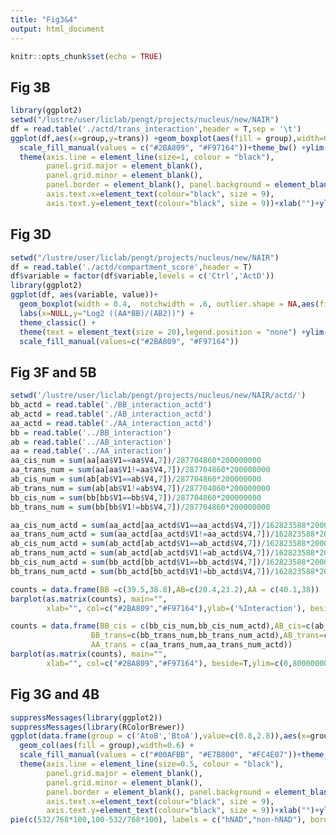 ```yaml
---
title: "Fig3&4"
output: html_document
---
```


```r
knitr::opts_chunk$set(echo = TRUE)
```

## Fig 3B 
```r
library(ggplot2)
setwd("/lustre/user/liclab/pengt/projects/nucleus/new/NAIR")
df = read.table('./actd/trans_interaction',header = T,sep = '\t')
ggplot(df,aes(x=group,y=trans)) +geom_boxplot(aes(fill = group),width=0.6)+
  scale_fill_manual(values = c("#2BA809", "#F97164"))+theme_bw() +ylim(0,30)+
  theme(axis.line = element_line(size=1, colour = "black"),
        panel.grid.major = element_blank(),
        panel.grid.minor = element_blank(),
        panel.border = element_blank(), panel.background = element_blank(),
        axis.text.x=element_text(colour="black", size = 9),
        axis.text.y=element_text(colour="black", size = 9))+xlab("")+ylab("Trans interaction (%)")
```

## Fig 3D 
```r
setwd("/lustre/user/liclab/pengt/projects/nucleus/new/NAIR")
df = read.table('./actd/compartment_score',header = T)
df$variable = factor(df$variable,levels = c('Ctrl','ActD'))
library(ggplot2)
ggplot(df, aes(variable, value))+ 
  geom_boxplot(width = 0.4,  notchwidth = .6, outlier.shape = NA,aes(fill=variable)) +
  labs(x=NULL,y="Log2 ((AA*BB)/(AB2))") +
  theme_classic() +
  theme(text = element_text(size = 20),legend.position = "none") +ylim(2,3.5)+
  scale_fill_manual(values=c("#2BA809", "#F97164"))
```

## Fig 3F and 5B
```r
setwd('/lustre/user/liclab/pengt/projects/nucleus/new/NAIR/actd/')
bb_actd = read.table('./BB_interaction_actd')
ab_actd = read.table('./AB_interaction_actd')
aa_actd = read.table('./AA_interaction_actd')
bb = read.table('../BB_interaction')
ab = read.table('../AB_interaction')
aa = read.table('../AA_interaction')
aa_cis_num = sum(aa[aa$V1==aa$V4,7])/287704860*200000000
aa_trans_num = sum(aa[aa$V1!=aa$V4,7])/287704860*200000000
ab_cis_num = sum(ab[ab$V1==ab$V4,7])/287704860*200000000
ab_trans_num = sum(ab[ab$V1!=ab$V4,7])/287704860*200000000
bb_cis_num = sum(bb[bb$V1==bb$V4,7])/287704860*200000000
bb_trans_num = sum(bb[bb$V1!=bb$V4,7])/287704860*200000000

aa_cis_num_actd = sum(aa_actd[aa_actd$V1==aa_actd$V4,7])/162823588*200000000
aa_trans_num_actd = sum(aa_actd[aa_actd$V1!=aa_actd$V4,7])/162823588*200000000
ab_cis_num_actd = sum(ab_actd[ab_actd$V1==ab_actd$V4,7])/162823588*200000000
ab_trans_num_actd = sum(ab_actd[ab_actd$V1!=ab_actd$V4,7])/162823588*200000000
bb_cis_num_actd = sum(bb_actd[bb_actd$V1==bb_actd$V4,7])/162823588*200000000
bb_trans_num_actd = sum(bb_actd[bb_actd$V1!=bb_actd$V4,7])/162823588*200000000

counts = data.frame(BB =c(39.5,38.8),AB=c(20.4,23.2),AA = c(40.1,38))
barplot(as.matrix(counts), main="",
        xlab="", col=c("#2BA809","#F97164"),ylab=('%Interaction'), beside=T,ylim=c(0,50),legend.text =c('Ctrl','ActD') )

counts = data.frame(BB_cis = c(bb_cis_num,bb_cis_num_actd),AB_cis=c(ab_cis_num,ab_cis_num_actd),AA_cis = c(aa_cis_num,aa_cis_num_actd),
                  BB_trans=c(bb_trans_num,bb_trans_num_actd),AB_trans=c(ab_trans_num,ab_trans_num_actd),
                  AA_trans = c(aa_trans_num,aa_trans_num_actd))
barplot(as.matrix(counts), main="",
        xlab="", col=c("#2BA809","#F97164"), beside=T,ylim=c(0,80000000),legend.text =c('Ctrl','ActD') )


```

## Fig 3G and 4B
```r
suppressMessages(library(ggplot2))
suppressMessages(library(RColorBrewer))
ggplot(data.frame(group = c('AtoB','BtoA'),value=c(0.8,2.8)),aes(x=group,y=value)) +
  geom_col(aes(fill = group),width=0.6) +
  scale_fill_manual(values = c("#00AFBB", "#E7B800", "#FC4E07"))+theme_bw() +
  theme(axis.line = element_line(size=0.5, colour = "black"),
        panel.grid.major = element_blank(),
        panel.grid.minor = element_blank(),
        panel.border = element_blank(), panel.background = element_blank(),
        axis.text.x=element_text(colour="black", size = 9),
        axis.text.y=element_text(colour="black", size = 9))+xlab("")+ylab("% Switched compartment")+ylim(0,3)
pie(c(532/768*100,100-532/768*100), labels = c("hNAD","non-hNAD"), border="white", col=c('#2BA809','#E7B800') )
```

